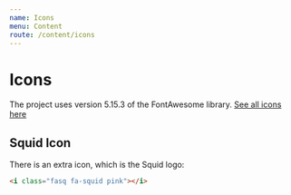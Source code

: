 ```yaml
---
name: Icons
menu: Content
route: /content/icons
---
```


# Icons

<p>
  The project uses version 5.15.3 of the FontAwesome library. <a class='pink' href='https://fontawesome.com/icons?d=gallery' target='_blank'>See all icons here</a>
</p>

## Squid Icon

There is an extra icon, which is the Squid logo:

<i class="fasq fa-squid mr-2" style='font-size: 25px'></i>
<i class="fasq fa-squid pink mr-2" style='font-size: 25px'></i>
<i class="fasq fa-squid lilac" style='font-size: 25px'></i>

```html
<i class="fasq fa-squid pink"></i>
```